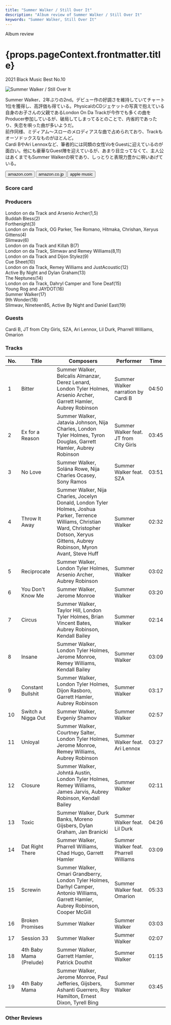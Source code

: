 ```yaml
---
title: "Summer Walker / Still Over It"
description: "Album review of Summer Walker / Still Over It"
keywords: "Summer Walker, Still Over It"
---
```






<p className="largeP">Album review</p>
<h1 className="h1--no--margin">{props.pageContext.frontmatter.title}</h1>
<p className="largeP">
  <Link to="/best50/2021/">2021 Black Music Best No.10</Link>
</p>

<Row  className="image-card-group">
	<Column colMd={3} colLg={4} noGutterMdLeft="">
       <ImageCard>

![Summer Walker / Still Over It](../../images/cd/summerwalker2L.jpg)

</ImageCard>
	</Column>
	<Column colMd={4} colLg={8} noGutterMdLeft="">
		<p>
			Summer Walker、2年ぶりの2nd。デビュー作の好調さを維持していてチャート1位を獲得し、高評価も得ている。PhysicalのCDジェケットの写真で抱えている自身のお子さんの父親であるLondon On Da Trackが今作でも多くの曲をProducer参加しているが、破局してしまってるとのことで、内省的であったり、失恋を唄った曲が多いようだ。
			<br/>前作同様、ミディアム～スローのメロディアスな曲で占められており、Trackもオーソドックスなものがほとんど。
			<br/>Cardi BやAri Lennoxなど、筆者的には同類の女性VoをGuestに迎えているのが面白い。他にも豪華なGuest陣を迎えているが、あまり目立ってなくて、主人公はあくまでもSummer Walkerの唄であり、しっとりと表現力豊かに唄いあげている。
		</p>
		<div>
		  <Button className="button-right-mergin"  href="https://amzn.to/3JFje8e" renderIcon={ArrowUpRight} size='sm' kind='primary'>
  	    amazon.com
  	  </Button>
  	  <Button className="button-right-mergin"  href="https://amzn.to/3v64IT0" renderIcon={ArrowUpRight} size='sm' kind='secondary'>
  	    amazon.co.jp
  	  </Button>
			<Button className="button-right-mergin"  href="https://apple.co/3JHqwbU" renderIcon={ArrowUpRight} size='sm' kind='tertiary'>
  	   	apple music
  	  </Button>
			<AdvJS2/>
		</div>
	</Column>
</Row>
<Row >
	<Column colMd={4} colLg={4} noGutterMdLeft="">
		<div>
		  <h3>Score card</h3>
			<SliderJS1 value="5" />
		  <SliderJS2 value="1" />
			<SliderJS3 value="1" />
		  <SliderJS4 value="9" />
		</div>
	</Column>
	<Column colMd={8} colLg={8} noGutterMdLeft="">
		<div>
			<h3>Producers</h3>
			<p>
				London on da Track and Arsenio Archer(1,5)
				<br/>Buddah Bless(2)
				<br/>Forthenight(3)
				<br/>London on da Track, OG Parker, Tee Romano, Hitmaka, Chrishan, Xeryus Gittens(4)
				<br/>Slimwav(6)
				<br/>London on da Track and Killah B(7)
				<br/>London on da Track, Slimwav and Remey Williams(8,11)
				<br/>London on da Track and Dijon Stylez(9)
				<br/>Cue Sheet(10)
				<br/>London on da Track, Remey Williams and JustAcoustic(12)
				<br/>Active By Night and Dylan Graham(13)
				<br/>The Neptunes(14)
				<br/>London on da Track, Dahryl Camper and Tone Deaf(15)
				<br/>Young Rog and JAYDOT(16)
				<br/>Summer Walker(17)
				<br/>9th Wonder(18)
				<br/>Slimwav, Nineteen85, Active By Night and Daniel East(19)
			</p>
			<h3>Guests</h3>
			<p>
				Cardi B, JT from City Girls, SZA, Ari Lennox, Lil Durk, Pharrell Williams, Omarion
			</p>
		</div>
	</Column>
</Row>

<h3>Tracks</h3>

| No. | Title                   | Composers                                                                                                                                                                                        | Performer                              | Time  |
| --- | ----------------------- | ------------------------------------------------------------------------------------------------------------------------------------------------------------------------------------------------ | -------------------------------------- | ----- |
| 1   | Bitter                  | Summer Walker, Belcalis Almanzar, Derez Lenard, London Tyler Holmes, Arsenio Archer, Garrett Hamler, Aubrey Robinson                                                                             | Summer Walker narration by Cardi B     | 04:50 |
| 2   | Ex for a Reason         | Summer Walker, Jatavia Johnson, Nija Charles, London Tyler Holmes, Tyron Douglas, Garrett Hamler, Aubrey Robinson                                                                                | Summer Walker feat. JT from City Girls | 03:45 |
| 3   | No Love                 | Summer Walker, Solána Rowe, Nija Charles Ocasey, Sony Ramos                                                                                                                                      | Summer Walker feat. SZA                | 03:51 |
| 4   | Throw It Away           | Summer Walker, Nija Charles, Jocelyn Donald, London Tyler Holmes, Joshua Parker, Terrence Williams, Christian Ward, Christopher Dotson, Xeryus Gittens, Aubrey Robinson, Myron Avant, Steve Huff | Summer Walker                          | 02:32 |
| 5   | Reciprocate             | Summer Walker, London Tyler Holmes, Arsenio Archer, Aubrey Robinson                                                                                                                              | Summer Walker                          | 03:02 |
| 6   | You Don't Know Me       | Summer Walker, Jerome Monroe                                                                                                                                                                     | Summer Walker                          | 03:20 |
| 7   | Circus                  | Summer Walker, Taylor Hill, London Tyler Holmes, Brian Vincent Bates, Aubrey Robinson, Kendall Bailey                                                                                            | Summer Walker                          | 02:14 |
| 8   | Insane                  | Summer Walker, London Tyler Holmes, Jerome Monroe, Remey Williams, Kendall Bailey                                                                                                                | Summer Walker                          | 03:09 |
| 9   | Constant Bullshit       | Summer Walker, London Tyler Holmes, Dijon Rasboro, Garrett Hamler, Aubrey Robinson                                                                                                               | Summer Walker                          | 03:17 |
| 10  | Switch a Nigga Out      | Summer Walker, Evgeniy Shamov                                                                                                                                                                    | Summer Walker                          | 02:57 |
| 11  | Unloyal                 | Summer Walker, Courtney Salter, London Tyler Holmes, Jerome Monroe, Remey Williams, Aubrey Robinson                                                                                              | Summer Walker feat. Ari Lennox         | 03:27 |
| 12  | Closure                 | Summer Walker, Johntá Austin, London Tyler Holmes, Remey Williams, James Jarvis, Aubrey Robinson, Kendall Bailey                                                                                 | Summer Walker                          | 02:11 |
| 13  | Toxic                   | Summer Walker, Durk Banks, Moreno Gijsbers, Dylan Graham, Jan Branicki                                                                                                                           | Summer Walker feat. Lil Durk           | 04:26 |
| 14  | Dat Right There         | Summer Walker, Pharrell Williams, Chad Hugo, Garrett Hamler                                                                                                                                      | Summer Walker feat. Pharrell Williams  | 03:09 |
| 15  | Screwin                 | Summer Walker, Omari Grandberry, London Tyler Holmes, Darhyl Camper, Antonio Williams, Garrett Hamler, Aubrey Robinson, Cooper McGill                                                            | Summer Walker feat. Omarion            | 05:33 |
| 16  | Broken Promises         | Summer Walker                                                                                                                                                                                    | Summer Walker                          | 03:03 |
| 17  | Session 33              | Summer Walker                                                                                                                                                                                    | Summer Walker                          | 02:07 |
| 18  | 4th Baby Mama (Prelude) | Summer Walker, Garrett Hamler, Patrick Douthit                                                                                                                                                   | Summer Walker                          | 01:15 |
| 19  | 4th Baby Mama           | Summer Walker, Jerome Monroe, Paul Jefferies, Gijsbers, Ashanti Guerrero, Roy Hamilton, Ernest Dixon, Tyrell Bing                                                                                | Summer Walker                          | 03:45 |

<h3>Other Reviews</h3>

<Row>
  <Column colMd={3} colLg={3} noGutterMdLeft>
    <Review1 />
  </Column>
	<Column colMd={3} colLg={3} noGutterMdLeft>
    <Review2 />
  </Column>
</Row>

<AdvJS3 />
